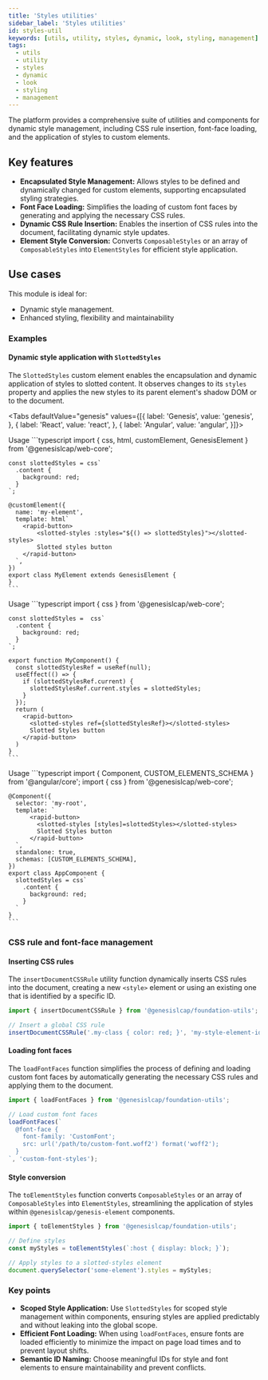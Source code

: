 ```yaml
---
title: 'Styles utilities'
sidebar_label: 'Styles utilities'
id: styles-util
keywords: [utils, utility, styles, dynamic, look, styling, management]
tags:
  - utils
  - utility
  - styles
  - dynamic
  - look
  - styling
  - management
---
```



The platform provides a comprehensive suite of utilities and components for dynamic style management, including CSS rule insertion, font-face loading, and the application of styles to custom elements.

## Key features

- **Encapsulated Style Management:** Allows styles to be defined and dynamically changed for custom elements, supporting encapsulated styling strategies.
- **Font Face Loading:** Simplifies the loading of custom font faces by generating and applying the necessary CSS rules.
- **Dynamic CSS Rule Insertion:** Enables the insertion of CSS rules into the document, facilitating dynamic style updates.
- **Element Style Conversion:** Converts `ComposableStyles` or an array of `ComposableStyles` into `ElementStyles` for efficient style application.

## Use cases

This module is ideal for:
- Dynamic style management.
- Enhanced styling, flexibility and maintainability

### Examples

#### Dynamic style application with `SlottedStyles`

The `SlottedStyles` custom element enables the encapsulation and dynamic application of styles to slotted content. It observes changes to its `styles` property and applies the new styles to its parent element's shadow DOM or to the document.

<Tabs defaultValue="genesis" values={[{ label: 'Genesis', value: 'genesis', }, { label: 'React', value: 'react', }, { label: 'Angular', value: 'angular', }]}>

  <TabItem value="genesis">
    Usage
    ```typescript
    import { css, html, customElement, GenesisElement } from '@genesislcap/web-core';

    const slottedStyles = css`
      .content {
        background: red;
      }
    `;

    @customElement({
      name: 'my-element',
      template: html`
        <rapid-button>
            <slotted-styles :styles="${() => slottedStyles}"></slotted-styles>
            Slotted styles button
        </rapid-button>
      `,
    })
    export class MyElement extends GenesisElement {
    }
    ```

  </TabItem>
  <TabItem value="react">
    Usage
    ```typescript
    import { css } from '@genesislcap/web-core';

    const slottedStyles =  css`
      .content {
        background: red;
      }
    `;

    export function MyComponent() {
      const slottedStylesRef = useRef(null);
      useEffect(() => {
        if (slottedStylesRef.current) {
          slottedStylesRef.current.styles = slottedStyles;
        }
      });
      return (
        <rapid-button>
          <slotted-styles ref={slottedStylesRef}></slotted-styles>
          Slotted Styles button
        </rapid-button>
      )
    }
    ```
  </TabItem>
  <TabItem value="angular">
    Usage
    ```typescript
    import { Component, CUSTOM_ELEMENTS_SCHEMA } from '@angular/core';
    import { css } from '@genesislcap/web-core';

    @Component({
      selector: 'my-root',
      template: `
          <rapid-button>
            <slotted-styles [styles]=slottedStyles></slotted-styles>
            Slotted Styles button
          </rapid-button>
      `,
      standalone: true,
      schemas: [CUSTOM_ELEMENTS_SCHEMA],
    })
    export class AppComponent {
      slottedStyles = css`
        .content {
          background: red;
        }
      `
    }
    ```
  </TabItem>
</Tabs>

### CSS rule and font-face management

#### Inserting CSS rules

The `insertDocumentCSSRule` utility function dynamically inserts CSS rules into the document, creating a new `<style>` element or using an existing one that is identified by a specific ID.

```typescript
import { insertDocumentCSSRule } from '@genesislcap/foundation-utils';

// Insert a global CSS rule
insertDocumentCSSRule('.my-class { color: red; }', 'my-style-element-id');
```

#### Loading font faces

The `loadFontFaces` function simplifies the process of defining and loading custom font faces by automatically generating the necessary CSS rules and applying them to the document.

```typescript
import { loadFontFaces } from '@genesislcap/foundation-utils';

// Load custom font faces
loadFontFaces(`
  @font-face {
    font-family: 'CustomFont';
    src: url('/path/to/custom-font.woff2') format('woff2');
  }
`, 'custom-font-styles');
```

#### Style conversion

The `toElementStyles` function converts `ComposableStyles` or an array of `ComposableStyles` into `ElementStyles`, streamlining the application of styles within `@genesislcap/genesis-element` components.

```typescript
import { toElementStyles } from '@genesislcap/foundation-utils';

// Define styles
const myStyles = toElementStyles(`:host { display: block; }`);

// Apply styles to a slotted-styles element
document.querySelector('some-element').styles = myStyles;
```

### Key points

- **Scoped Style Application:** Use `SlottedStyles` for scoped style management within components, ensuring styles are applied predictably and without leaking into the global scope.
- **Efficient Font Loading:** When using `loadFontFaces`, ensure fonts are loaded efficiently to minimize the impact on page load times and to prevent layout shifts.
- **Semantic ID Naming:** Choose meaningful IDs for style and font elements to ensure maintainability and prevent conflicts.
